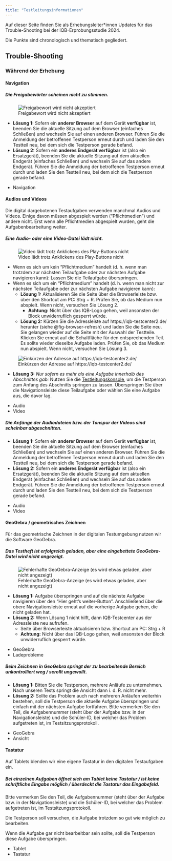 ```yaml
---
title: "Testleitungsinformationen"
---
```


Auf dieser Seite finden Sie als Erhebungsleiter\*innen Updates für das Trouble-Shooting bei der IQB-Erprobungsstudie 2024.

Die Punkte sind chronologisch und thematisch gegliedert.

<!-- ## Allgemeine Informationen -->

## Trouble-Shooting

<!-- ### Vorbereitung -->

### Während der Erhebung

#### Navigation

::: {.callout collapse="true"}
##### Die Freigabewörter scheinen nicht zu stimmen.

![Freigabewort wird nicht akzeptiert](figures/video-load.jpg)

- **Lösung 1:** Sofern ein **anderer Browser** auf dem Gerät **verfügbar** ist, beenden Sie die aktuelle Sitzung auf dem Browser (einfaches Schließen) und wechseln Sie auf einen anderen Browser. Führen Sie die Anmeldung der betroffenen Testperson erneut durch und laden Sie den Testteil neu, bei dem sich die Testperson gerade befand.
- **Lösung 2:** Sofern ein **anderes Endgerät verfügbar** ist (also ein Ersatzgerät), beenden Sie die aktuelle Sitzung auf dem aktuellen Endgerät (einfaches Schließen) und wechseln Sie auf das andere Endgerät. Führen Sie die Anmeldung der betroffenen Testperson erneut durch und laden Sie den Testteil neu, bei dem sich die Testperson gerade befand.

<ul class="tags">
<li>Navigation</li>
</ul>
:::

#### Audios und Videos

Die digital dargebotenen Testaufgaben verwenden manchmal Audios und Videos. Einige davon müssen abgespielt werden ("Pflichtmedien") und andere nicht. Erst wenn alle Pflichtmedien abgespielt wurden, geht die Aufgabenbearbeitung weiter.

::: {.callout collapse="true"}
##### Eine Audio- oder eine Video-Datei lädt nicht.

![Video lädt trotz Anklickens des Play-Buttons nicht](figures/video-load.jpg)

- Wenn es sich um kein "Pflichtmedium" handelt (d. h. wenn man trotzdem zur nächsten Teilaufgabe oder zur nächsten Aufgabe navigieren kann): Lassen Sie die Teilaufgabe überspringen.
- Wenn es sich um ein "Pflichtmedium" handelt (d. h. wenn man nicht zur nächsten Teilaufgabe oder zur nächsten Aufgabe navigieren kann): 
  - **Lösung 1:** Aktualisieren Sie die Seite über die Browserleiste bzw. über den Shortcut am PC: [Strg]{.key} + [R]{.key}. Prüfen Sie, ob das Medium nun abspielt. Wenn nicht, versuchen Sie Lösung 2.
    - **Achtung:** Nicht über das IQB-Logo gehen, weil ansonsten der Block unwiderruflich gesperrt würde.
  - **Lösung 2:** Kürzen Sie die Adressleiste auf https://iqb-testcenter2.de/ herunter (siehe @fig-browser-refresh) und laden Sie die Seite neu. Sie gelangen wieder auf die Seite mit der Auswahl der Testteile. Klicken Sie erneut auf die Schaltfläche für den entsprechenden Teil. Es sollte wieder dieselbe Aufgabe laden. Prüfen Sie, ob das Medium nun abspielt. Wenn nicht, versuchen Sie Lösung 3.

![Einkürzen der Adresse auf https://iqb-testcenter2.de/](figures/browser-refresh.jpg){#fig-browser-refresh}

  - **Lösung 3:** *Nur sofern es mehr als eine Aufgabe innerhalb des Abschnittes gab:* Nutzen Sie die [Testleitungskonsole](/monitor.qmd), um die Testperson zum Anfang des Abschnitts springen zu lassen. Überspringen Sie über die Navigationsleiste diese Teilaufgabe oder wählen Sie eine Aufgabe aus, die davor lag.

<ul class="tags">
<li>Audio</li>
<li>Video</li>
</ul>
:::

::: {.callout collapse="true"}
##### Die Anfänge der Audiodateien bzw. der Tonspur der Videos sind scheinbar abgeschnitten.

- **Lösung 1:** Sofern ein **anderer Browser** auf dem Gerät **verfügbar** ist, beenden Sie die aktuelle Sitzung auf dem Browser (einfaches Schließen) und wechseln Sie auf einen anderen Browser. Führen Sie die Anmeldung der betroffenen Testperson erneut durch und laden Sie den Testteil neu, bei dem sich die Testperson gerade befand.
- **Lösung 2:** Sofern ein **anderes Endgerät verfügbar** ist (also ein Ersatzgerät), beenden Sie die aktuelle Sitzung auf dem aktuellen Endgerät (einfaches Schließen) und wechseln Sie auf das andere Endgerät. Führen Sie die Anmeldung der betroffenen Testperson erneut durch und laden Sie den Testteil neu, bei dem sich die Testperson gerade befand.

<ul class="tags">
<li>Audio</li>
<li>Video</li>
</ul>
:::

#### GeoGebra / geometrisches Zeichnen

Für das geometrische Zeichnen in der digitalen Testumgebung nutzen wir die Software GeoGebra.

::: {.callout collapse="true"}
##### Das Testheft ist erfolgreich geladen, aber eine eingebettete GeoGebra-Datei wird nicht angezeigt.

![Fehlerhafte GeoGebra-Anzeige (es wird etwas geladen, aber nicht angezeigt)](figures/ggb-load.jpg)

- **Lösung 1:** Aufgabe überspringen und auf die nächste Aufgabe navigieren über den "Hier geht's weiter-Button". Anschließend über die obere Navigationsleiste erneut auf die vorherige Aufgabe gehen, die nicht geladen hat.
- **Lösung 2:** Wenn Lösung 1 nicht hilft, dann IQB-Testcenter aus der Adressleiste neu aufrufen.
  - Seite über Browserleiste aktualisieren bzw. Shortcut am PC: [Strg]{.key} + [R]{.key}
  - **Achtung:** Nicht über das IQB-Logo gehen, weil ansonsten der Block unwiderruflich gesperrt würde.

<ul class="tags">
<li>GeoGebra</li>
<li>Ladeprobleme</li>
</ul>
:::

::: {.callout collapse="true"}
##### Beim Zeichnen in GeoGebra springt der zu bearbeitende Bereich unkontrolliert weg / scrollt ungewollt.

- **Lösung 1:** Bitten Sie die Testperson, mehrere Anläufe zu unternehmen. Nach unseren Tests springt die Ansicht dann i. d. R. nicht mehr.
- **Lösung 2:** Sollte das Problem auch nach mehreren Anläufen weiterhin bestehen, soll die Testperson die aktuelle Aufgabe überspringen und einfach mit der nächsten Aufgabe fortfahren. Bitte vermerken Sie den Teil, die Aufgabennummer (steht über der Aufgabe bzw. in der Navigationsleiste) und die Schüler-ID, bei welcher das Problem aufgetreten ist, im Testsitzungsprotokoll.

<ul class="tags">
<li>GeoGebra</li>
<li>Ansicht</li>
</ul>
:::

#### Tastatur

Auf Tablets blenden wir eine eigene Tastatur in den digitalen Testaufgaben ein.

::: {.callout collapse="true"}
##### Bei einzelnen Aufgaben öffnet sich am Tablet keine Tastatur / ist keine schriftliche Eingabe möglich / überdeckt die Tastatur das Eingabefeld.

Bitte vermerken Sie den Teil, die Aufgabennummer (steht über der Aufgabe bzw. in der Navigationsleiste) und die Schüler-ID, bei welcher das Problem aufgetreten ist, im Testsitzungsprotokoll.

Die Testperson soll versuchen, die Aufgabe trotzdem so gut wie möglich zu bearbeiten.

Wenn die Aufgabe gar nicht bearbeitbar sein sollte, soll die Testperson diese Aufgabe überspringen.

<ul class="tags">
<li>Tablet</li>
<li>Tastatur</li>
</ul>
:::

<!-- ### Nachbereitung -->
